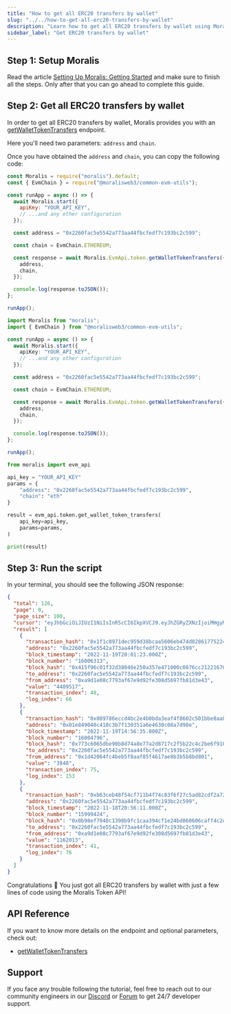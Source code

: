 ```yaml
---
title: "How to get all ERC20 transfers by wallet"
slug: "../../how-to-get-all-erc20-transfers-by-wallet"
description: "Learn how to get all ERC20 transfers by wallet using Moralis Token API."
sidebar_label: "Get ERC20 transfers by wallet"
---
```





## Step 1: Setup Moralis

Read the article [Setting Up Moralis: Getting Started](/web3-data-api/evm/get-your-api-key) and make sure to finish all the steps. Only after that you can go ahead to complete this guide.

## Step 2: Get all ERC20 transfers by wallet

In order to get all ERC20 transfers by wallet, Moralis provides you with an [getWalletTokenTransfers](/web3-data-api/evm/reference/get-wallet-token-transfers) endpoint.

Here you'll need two parameters: `address` and `chain`.

Once you have obtained the `address` and `chain`, you can copy the following code:


<Tabs groupId="programming-language">
  <TabItem value="javascript" label="index.js (JavaScript)" default>

```javascript index.js
const Moralis = require("moralis").default;
const { EvmChain } = require("@moralisweb3/common-evm-utils");

const runApp = async () => {
  await Moralis.start({
    apiKey: "YOUR_API_KEY",
    // ...and any other configuration
  });

  const address = "0x2260fac5e5542a773aa44fbcfedf7c193bc2c599";

  const chain = EvmChain.ETHEREUM;

  const response = await Moralis.EvmApi.token.getWalletTokenTransfers({
    address,
    chain,
  });

  console.log(response.toJSON());
};

runApp();
```

</TabItem>
<TabItem value="typescript" label="index.ts (TypeScript)">

```typescript index.ts
import Moralis from "moralis";
import { EvmChain } from "@moralisweb3/common-evm-utils";

const runApp = async () => {
  await Moralis.start({
    apiKey: "YOUR_API_KEY",
    // ...and any other configuration
  });

  const address = "0x2260fac5e5542a773aa44fbcfedf7c193bc2c599";

  const chain = EvmChain.ETHEREUM;

  const response = await Moralis.EvmApi.token.getWalletTokenTransfers({
    address,
    chain,
  });

  console.log(response.toJSON());
};

runApp();
```

</TabItem>
<TabItem value="python" label="index.py (Python)">

```python index.py
from moralis import evm_api

api_key = "YOUR_API_KEY"
params = {
    "address": "0x2260fac5e5542a773aa44fbcfedf7c193bc2c599",
    "chain": "eth"
}

result = evm_api.token.get_wallet_token_transfers(
    api_key=api_key,
    params=params,
)

print(result)
```

</TabItem>
</Tabs>

## Step 3: Run the script


<RunTheScript />

In your terminal, you should see the following JSON response:

```json
{
  "total": 126,
  "page": 0,
  "page_size": 100,
  "cursor": "eyJhbGciOiJIUzI1NiIsInR5cCI6IkpXVCJ9.eyJhZGRyZXNzIjoiMHgyMjYwZmFjNWU1NTQyYTc3M2FhNDRmYmNmZWRmN2MxOTNiYzJjNTk5IiwiY2hhaW4iOiJldGgiLCJhcGlLZXlJZCI6MTkwNjU5LCJsaW1pdCI6MTAwLCJ0b3BpYzMiOiI9Om51bGwiLCJ0b19ibG9jayI6IjExMTAwMDQ1IiwicGFnZSI6MSwidG90YWwiOjEyNiwib2Zmc2V0IjoxLCJ1YyI6dHJ1ZSwiaWF0IjoxNjY5NjQ2ODMzfQ.NIWg35DjoTMlaE6JaoJld24p9zBgGL56Zp8PPzQnJk4",
  "result": [
    {
      "transaction_hash": "0x1f1c8971dec959d38bcaa5606eb474d028617752240727692cd5ef21a435d847",
      "address": "0x2260fac5e5542a773aa44fbcfedf7c193bc2c599",
      "block_timestamp": "2022-11-19T20:01:23.000Z",
      "block_number": "16006313",
      "block_hash": "0x415f96c01f32d38046e250a357e471000c0876cc2122167056cf4c4c1113a522",
      "to_address": "0x2260fac5e5542a773aa44fbcfedf7c193bc2c599",
      "from_address": "0xa9d1e08c7793af67e9d92fe308d5697fb81d3e43",
      "value": "4489517",
      "transaction_index": 48,
      "log_index": 66
    },
    {
      "transaction_hash": "0x089786eccd4bc2e4b0bda3eaf4f8602c501bbe8aa8f839b723dcd5fafdb28fbc",
      "address": "0x01e849040c418c3b7f130351a6e4630c08a7d98e",
      "block_timestamp": "2022-11-19T14:56:35.000Z",
      "block_number": "16004796",
      "block_hash": "0x773c6065dbe90b8d74a8e77a2d8717c2f5b22c4c2be6f910971db80bd0f47911",
      "to_address": "0x2260fac5e5542a773aa44fbcfedf7c193bc2c599",
      "from_address": "0x1d42064fc4beb5f8aaf85f4617ae8b3b5b8bd801",
      "value": "3848",
      "transaction_index": 75,
      "log_index": 153
    },
    {
      "transaction_hash": "0xb63ceb48f54cf711b4f74c83f6f27c5ad82cdf2a7285afefedc5f28645a72ef3",
      "address": "0x2260fac5e5542a773aa44fbcfedf7c193bc2c599",
      "block_timestamp": "2022-11-18T20:56:11.000Z",
      "block_number": "15999424",
      "block_hash": "0x0b98ef7048c1398b9fc1caa394cf1e24bd860606caff4c2dd359b8cddd678b18",
      "to_address": "0x2260fac5e5542a773aa44fbcfedf7c193bc2c599",
      "from_address": "0xa9d1e08c7793af67e9d92fe308d5697fb81d3e43",
      "value": "1162013",
      "transaction_index": 41,
      "log_index": 76
    }
  ]
}
```

Congratulations 🥳 You just got all ERC20 transfers by wallet with just a few lines of code using the Moralis Token API!

## API Reference

If you want to know more details on the endpoint and optional parameters, check out:


  - <a href="/web3-data-api/evm/reference/get-wallet-token-transfers">getWalletTokenTransfers</a>


## Support

If you face any trouble following the tutorial, feel free to reach out to our community engineers in our [Discord](https://moralis.io/discord) or [Forum](https://forum.moralis.io) to get 24/7 developer support.
